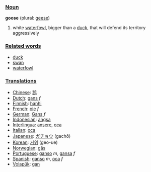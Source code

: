 ===[[Noun]]===

'''goose''' (plural: [[geese]])

#white [[waterfowl]], bigger than a [[duck]], that will defend its territory aggressively

===[[Related word]]s===

*[[duck]]
*[[swan]]
*[[waterfowl]]

===[[Translation]]s===
*[[Chinese]]: [[鹅]]
*[[Dutch]]: [[gans]] ''f''
*[[Finnish]]: [[hanhi]]
*[[French]]: [[oie]] ''f''
*[[German]]: [[Gans]] ''f''
*[[Indonesian]]: [[angsa]]
*[[Interlingua]]: [[ansere]], [[oca]]
*[[Italian]]: [[oca]]
*[[Japanese]]: [[ガチョウ]] (gachō)
*[[Korean]]: [[거위]] (geo-ue)
*[[Norwegian]]: [[gås]]
*[[Portuguese]]: [[ganso]] ''m'', [[gansa]] ''f''
*[[Spanish]]: [[ganso]] ''m'', [[oca]] ''f''
*[[Volapük]]: [[gan]]
